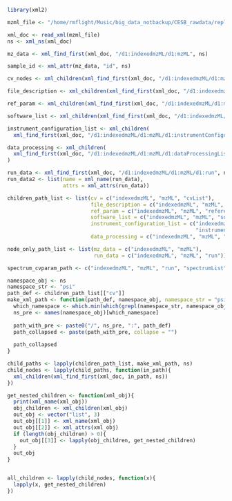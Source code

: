 ```r
library(xml2)

mzml_file <- "/home/rmflight/Music/big_data_notbackup/CESB_rawdata/replication_study/cancer_positive_mode/mzml_full_conversion/SBC110871exopos.mzML"
```

```r
xml_doc <- read_xml(mzml_file)
ns <- xml_ns(xml_doc)
```

```r
mz_data <- xml_find_first(xml_doc, "/d1:indexedmzML/d1:mzML", ns)

sample_id <- xml_attr(mz_data, "id", ns)
```

```r
cv_nodes <- xml_children(xml_find_first(xml_doc, "/d1:indexedmzML/d1:mzML/d1:cvList", ns))
```

```r
file_description <- xml_children(xml_find_first(xml_doc, "/d1:indexedmzML/d1:mzML/d1:fileDescription", ns))
```

```r
ref_param <- xml_children(xml_find_first(xml_doc, "/d1:indexedmzML/d1:mzML/d1:referenceableParamGroupList", ns))
```

```r
software_list <- xml_children(xml_find_first(xml_doc, "/d1:indexedmzML/d1:mzML/d1:softwareList", ns))
```

```r
instrument_configuration_list <- xml_children(
  xml_find_first(xml_doc, "/d1:indexedmzML/d1:mzML/d1:instrumentConfigurationList", ns))
```

```r
data_processing <- xml_children(
  xml_find_first(xml_doc, "/d1:indexedmzML/d1:mzML/d1:dataProcessingList", ns)
)
```

```r
run_data <- xml_find_first(xml_doc, "/d1:indexedmzML/d1:mzML/d1:run", ns)
run_data2 <- list(name = xml_name(run_data),
                  attrs = xml_attrs(run_data))
```

```r
children_path_list <- list(cv = c("indexedmzML", "mzML", "cvList"),
                           file_description = c("indexedmzML", "mzML", "fileDescription"),
                           ref_param = c("indexedmzML", "mzML", "referenceableParamGroupList"),
                           software_list = c("indexedmzML", "mzML", "softwareList"),
                           instrument_configuration_list = c("indexedmzML", "mzML",
                                                             "instrumentConfigurationList"),
                           data_processing = c("indexedmzML", "mzML", "dataProcessingList"))

node_only_path_list <- list(mz_data = c("indexedmzML", "mzML"),
                            run_data = c("indexedmzML", "mzML", "run"))

spectrum_cvparam_path <- c("indexedmzML", "mzML", "run", "spectrumList", "spectrum", "cvParam")
```

```r
namespace_obj <- ns
namespace_str <- "psi"
path_def <- children_path_list[["cv"]]
make_xml_path <- function(path_def, namespace_obj, namespace_str = "psi"){
  which_namespace <- which.min(which(grepl(namespace_str, namespace_obj)))
  ns_pre <- names(namespace_obj)[which_namespace]
  
  path_with_pre <- paste0("/", ns_pre, ":", path_def)
  path_collapsed <- paste(path_with_pre, collapse = "")
  
  path_collapsed
}
```

```r
child_paths <- lapply(children_path_list, make_xml_path, ns)
child_nodes <- lapply(child_paths, function(in_path){
  xml_children(xml_find_first(xml_doc, in_path, ns))
})
```

```r
get_nested_children <- function(xml_obj){
  print(xml_name(xml_obj))
  obj_children <- xml_children(xml_obj)
  out_obj <- vector("list", 3)
  out_obj[[1]] <- xml_name(xml_obj)
  out_obj[[2]] <- xml_attrs(xml_obj)
  if (length(obj_children) > 0){
    out_obj[[3]] <- lapply(obj_children, get_nested_children)
  } 
  out_obj
}


all_children <- lapply(child_nodes, function(x){
  lapply(x, get_nested_children)
})
```

